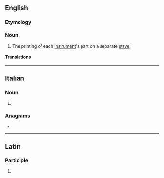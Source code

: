 ==English==

===Etymology===
{{etyl|it|en}}

===Noun===
{{en-noun|-}}

# {{lb|en|music}} The printing of each [[instrument]]'s part on a separate [[stave]]

====Translations====
{{trans-see|score (music)|score}}

----

==Italian==

===Noun===
{{head|it|noun form|g=f}}

# {{plural of|it|partitura}}

===Anagrams===
* {{anagrams|it|a=aeiprrttu|pitturare|pitturerà|reputarti}}

----

==Latin==

===Participle===
{{la-part-form|partītūre}}

# {{inflection of|la|partītūrus||voc|m|s}}